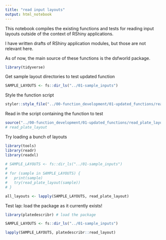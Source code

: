 ```yaml
---
title: "read input layouts"
output: html_notebook
---
```


This notebook compiles the existing functions and tests for reading input layouts outside of the context of RShiny applications.

I have written drafts of RShiny application modules, but those are not relevant here. 

As of now, the main source of these functions is the dsfworld package. 

```r
library(tidyverse)
```

Get sample layout directories to test updated function
```r
SAMPLE_LAYOUTS <- fs::dir_ls("../01-sample_inputs")
```

Style the function script
```r
styler::style_file("../00-function_development/01-updated_functions/read_plate_layout.R")
```
Read in the script containing the function to test
```r
source("../00-function_development/01-updated_functions/read_plate_layout.R")
# read_plate_layout
```

Try loading a bunch of layouts
```r
library(tools)
library(readr)
library(readxl)
 
# SAMPLE_LAYOUTS <- fs::dir_ls("../01-sample_inputs")
# 
# for (sample in SAMPLE_LAYOUTS) {
#   print(sample)
#   try(read_plate_layout(sample))
# }

all_layouts <- lapply(SAMPLE_LAYOUTS, read_plate_layout)
```

Test lap: load the package as it currently exists!
```r
library(platedescribr) # load the package

SAMPLE_LAYOUTS <- fs::dir_ls("../01-sample_inputs")

lapply(SAMPLE_LAYOUTS, platedescribr::read_layout)
```



